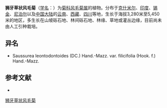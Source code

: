 {{Speciesbox
| name = 狮牙草状风毛菊
| status = 
| status_system = 
| image =
| genus = Saussurea
| species = leontodontoides
| authority = (DC.) Sch.-Bip.
}}

'''狮牙草状风毛菊'''（[[学名|学名]]：{{lang|la|''Saussurea leontodontoides''}}）为[[菊科|菊科]][[风毛菊属|风毛菊属]]的植物。分布于[[克什米尔|克什米尔]]、[[印度|印度]]、[[锡金|锡金]]、[[尼泊尔|尼泊尔]]以及[[中国大陆|中国大陆]]的[[云南|云南]]、[[西藏|西藏]]、[[四川|四川]]等地，生长于海拔3,280米至5,450米的地区，多生长在山坡砾石地、林间砾石地、林缘、草地或灌丛边缘，目前尚未由人工引种栽培。

== 异名 ==
* Saussurea leontodontoides (DC.) Hand.-Mazz. var. filicifolia (Hook. f.) Hand.-Mazz.

== 参考文献 ==
<div class="references-small">
* {{cite web| url =http://www.bioinfo.cn/db05/KmzwSpecies.php?action=view&id=5338| title =狮牙草状风毛菊| work =《中国高等植物数据库全库》| publisher =中国科学院微生物研究所| author =昆明植物研究所| accessdate =2009-02-24| deadurl =yes| archiveurl =https://web.archive.org/web/20160305032600/http://www.bioinfo.cn/db05/KmzwSpecies.php?action=view&id=5338| archivedate =2016-03-05}}
</div>
{{Taxonbar|from=Q15226953}}

[[Category:风毛菊属|狮牙草状风毛菊]]


{{植物小作品}}
